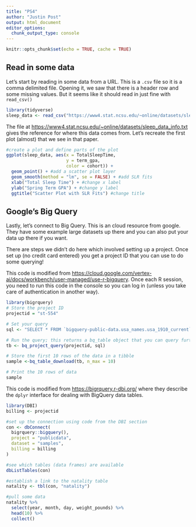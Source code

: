 ```yaml
---
title: "PS4"
author: "Justin Post"
output: html_document
editor_options: 
  chunk_output_type: console
---
```


```r
knitr::opts_chunk$set(echo = TRUE, cache = TRUE)
```

## Read in some data

Let's start by reading in some data from a URL. This is a `.csv` file so it is a comma delimited file. Opening it, we saw that there is a header row and some missing values. But it seems like it should read in just fine with `read_csv()`
```r
library(tidyverse)
sleep_data <- read_csv("https://www4.stat.ncsu.edu/~online/datasets/sleep_data.csv")
```

The file at <https://www4.stat.ncsu.edu/~online/datasets/sleep_data_info.txt> gives the reference for where this data comes from. Let's recreate the first plot (almost) that we see in that paper.

```r
#create a plot and define parts of the plot
ggplot(sleep_data, aes(x = TotalSleepTime, 
                       y = term_gpa,
                       color = cohort)) +
  geom_point() + #add a scatter plot layer
  geom_smooth(method = "lm", se = FALSE) + #add SLR fits
  xlab("Total Sleep Time") + #change x label
  ylab("Spring Term GPA") + #change y label
  ggtitle("Scatter Plot with SLR Fits") #change title
```


## Google's Big Query

Lastly, let's connect to Big Query. This is an cloud resource from google. They have some example large datasets up there and you can also put your data up there if you want. 

There are steps we didn't do here which involved setting up a project. Once set up (no credit card entered) you get a project ID that you can use to do some querying!

This code is modified from <https://cloud.google.com/vertex-ai/docs/workbench/user-managed/use-r-bigquery>. Once each R session, you need to run this code in the console so you can log in (unless you take care of authentication in another way).

```r
library(bigrquery)
# Store the project ID
projectid = "st-554"

# Set your query
sql <- "SELECT * FROM `bigquery-public-data.usa_names.usa_1910_current` LIMIT 10"

# Run the query; this returns a bq_table object that you can query further
tb <- bq_project_query(projectid, sql)

# Store the first 10 rows of the data in a tibble
sample <-bq_table_download(tb, n_max = 10)

# Print the 10 rows of data
sample
```

This code is modified from <https://bigrquery.r-dbi.org/> where they describe the `dplyr` interface for dealing with BigQuery data tables.

```r
library(DBI)
billing <- projectid

#set up the connection using code from the DBI section
con <- dbConnect(
  bigrquery::bigquery(),
  project = "publicdata",
  dataset = "samples",
  billing = billing
)

#see which tables (data frames) are available
dbListTables(con)

#establish a link to the natality table
natality <- tbl(con, "natality")

#pull some data
natality %>%
  select(year, month, day, weight_pounds) %>% 
  head(10) %>%
  collect()
```




